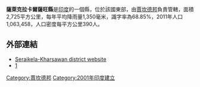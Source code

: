 '''薩萊克拉卡爾薩旺縣'''是[[印度|印度]]的一個縣，位於該國東部，由[[賈坎德邦|賈坎德邦]]負責管轄，面積2,725平方公里，每年平均降雨量1,350毫米，識字率為68.85%，2011年人口1,063,458，人口密度每平方公里390人。

==外部連結==
*[http://www.seraikela.nic.in/ Seraikela-Kharsawan district website]{{Wayback|url=http://www.seraikela.nic.in/ |date=20071214163926 }}
*[http://www.onefivenine.com/india/villag/Saraikela-Kharsawan] {{Wayback|url=http://www.onefivenine.com/india/villag/Saraikela-Kharsawan |date=20201031164943 }} 

{{coord|22|42|00|N|85|55|12|E|region:IN-JH_type:adm2nd_source:kolossus-nowiki|display=title}}

{{India-geo-stub}}
[[Category:賈坎德邦|Category:賈坎德邦]]
[[Category:2001年印度建立|Category:2001年印度建立]]